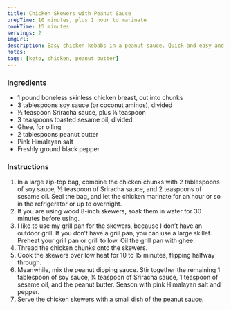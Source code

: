 ```yaml
---
title: Chicken Skewers with Peanut Sauce
prepTime: 10 minutes, plus 1 hour to marinate
cookTime: 15 minutes
servings: 2
imgUrl:
description: Easy chicken kebabs in a peanut sauce. Quick and easy and goes great with cauliflower rice on the side.
notes:
tags: [keto, chicken, peanut butter]
---
```


### Ingredients

- 1 pound boneless skinless chicken breast, cut into chunks
- 3 tablespoons soy sauce (or coconut aminos), divided
- ½ teaspoon Sriracha sauce, plus ¼ teaspoon
- 3 teaspoons toasted sesame oil, divided
- Ghee, for oiling
- 2 tablespoons peanut butter
- Pink Himalayan salt
- Freshly ground black pepper

### Instructions

1. In a large zip-top bag, combine the chicken chunks with 2 tablespoons of soy sauce, ½ teaspoon of Sriracha sauce, and 2 teaspoons of sesame oil. Seal the bag, and let the chicken marinate for an hour or so in the refrigerator or up to overnight.
1. If you are using wood 8-inch skewers, soak them in water for 30 minutes before using.
1. I like to use my grill pan for the skewers, because I don’t have an outdoor grill. If you don’t have a grill pan, you can use a large skillet. Preheat your grill pan or grill to low. Oil the grill pan with ghee.
1. Thread the chicken chunks onto the skewers.
1. Cook the skewers over low heat for 10 to 15 minutes, flipping halfway through.
1. Meanwhile, mix the peanut dipping sauce. Stir together the remaining 1 tablespoon of soy sauce, ¼ teaspoon of Sriracha sauce, 1 teaspoon of sesame oil, and the peanut butter. Season with pink Himalayan salt and pepper.
1. Serve the chicken skewers with a small dish of the peanut sauce.
